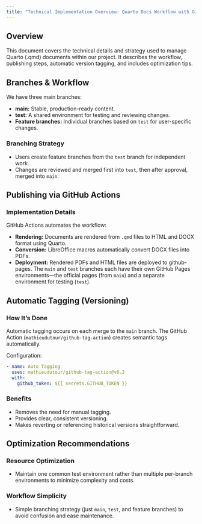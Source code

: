```yaml
---
title: "Technical Implementation Overview: Quarto Docs Workflow with GitHub Actions"
---
```


## Overview

This document covers the technical details and strategy used to manage Quarto (.qmd) documents within our project. It describes the workflow, publishing steps, automatic version tagging, and includes optimization tips.

## Branches & Workflow

We have three main branches:

- **main:** Stable, production-ready content.
- **test:** A shared environment for testing and reviewing changes.
- **Feature branches:** Individual branches based on `test` for user-specific changes.

### Branching Strategy

- Users create feature branches from the `test` branch for independent work.
- Changes are reviewed and merged first into `test`, then after approval, merged into `main`.

## Publishing via GitHub Actions

### Implementation Details

GitHub Actions automates the workflow:

- **Rendering:** Documents are rendered from `.qmd` files to HTML and DOCX format using Quarto.
- **Conversion:** LibreOffice macros automatically convert DOCX files into PDFs.
- **Deployment:** 
Rendered PDFs and HTML files are deployed to github-pages. The `main` and `test` branches each have their own GitHub Pages environments—the official pages (from `main`) and a separate environment for testing (`test`).

## Automatic Tagging (Versioning)

### How It's Done

Automatic tagging occurs on each merge to the `main` branch. The GitHub Action (`mathieudutour/github-tag-action`) creates semantic tags automatically.

Configuration:

```yaml
- name: Auto Tagging
  uses: mathieudutour/github-tag-action@v6.2
  with:
    github_token: ${{ secrets.GITHUB_TOKEN }}
```

### Benefits

- Removes the need for manual tagging.
- Provides clear, consistent versioning.
- Makes reverting or referencing historical versions straightforward.

## Optimization Recommendations

### Resource Optimization

- Maintain one common test environment rather than multiple per-branch environments to minimize complexity and costs.

### Workflow Simplicity

- Simple branching strategy (just `main`, `test`, and feature branches) to avoid confusion and ease maintenance.
